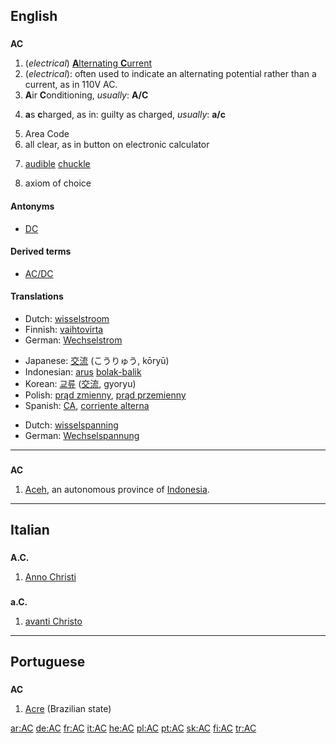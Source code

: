 {{see|Appendix:Variations of "ac"}}

==English==

==={{initialism}}===
'''AC'''

# (''electrical'') [[alternating current|'''A'''lternating '''C'''urrent]]
# (''electrical''): often used to indicate an alternating potential rather than a current, as in 110V AC.
# '''A'''ir '''C'''onditioning, ''usually'':  '''A/C'''
# {{law}} '''a'''s '''c'''harged, as in:  guilty as charged, ''usually'':  '''a/c'''
# Area Code
# all clear, as in button on electronic calculator
# {{internet slang}} [[audible]] [[chuckle]]
# {{set theory}} axiom of choice

====Antonyms====
*[[DC]]

====Derived terms====
*[[AC/DC]]

====Translations====
{{trans-top|alternating current}}
*Dutch: [[wisselstroom]] 
*Finnish: [[vaihtovirta]]
*German: [[Wechselstrom]] {{m}}
{{trans-mid}}
*Japanese: [[交流]] (こうりゅう, kōryū)
*Indonesian: [[arus]] [[bolak-balik]]
*Korean: [[교류]] ([[交流]], gyoryu)
*Polish: [[prąd zmienny]], [[prąd przemienny]]
*Spanish: [[CA#Spanish|CA]], [[corriente alterna]]
{{trans-bottom}}
{{trans-top|alternating potential}}
*Dutch: [[wisselspanning]]
*German: [[Wechselspannung]]
{{trans-mid}}
{{trans-bottom}}
----

==={{abbreviation}}===
'''AC'''
#[[Aceh]], an autonomous province of [[Indonesia]].
----
==Italian==

==={{abbreviation}}===
'''A.C.'''

# [[Anno Christi]]

==={{abbreviation}}===
'''a.C.'''

# [[avanti Christo]]

----

==Portuguese==

==={{abbreviation}}===
'''AC'''

# [[Acre]] (Brazilian state)

[[ar:AC]]
[[de:AC]]
[[fr:AC]]
[[it:AC]]
[[he:AC]]
[[pl:AC]]
[[pt:AC]]
[[sk:AC]]
[[fi:AC]]
[[tr:AC]]